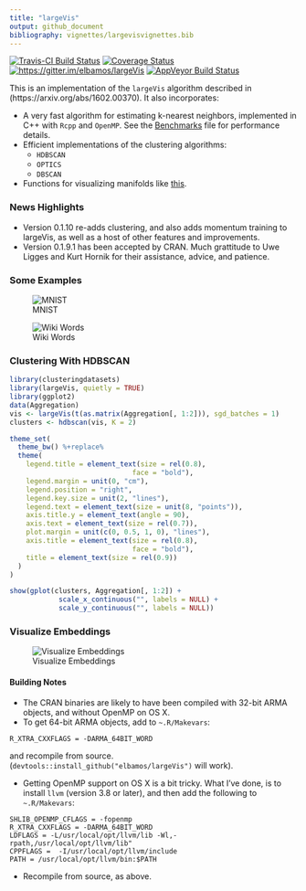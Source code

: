 ```yaml
---
title: "largeVis"
output: github_document
bibliography: vignettes/largevisvignettes.bib
---
```

[![Travis-CI Build Status](https://travis-ci.org/elbamos/largeVis.svg?branch=master)](https://travis-ci.org/elbamos/largeVis)
[![Coverage Status](https://img.shields.io/codecov/c/github/elbamos/largeVis/master.svg)](https://codecov.io/gh/elbamos/largeVis/branch/master) [![https://gitter.im/elbamos/largeVis](https://badges.gitter.im/elbamos/largeVis.svg)](https://gitter.im/elbamos/largeVis?utm_source=badge&utm_medium=badge&utm_campaign=pr-badge&utm_content=badge)
[![AppVeyor Build Status](https://ci.appveyor.com/api/projects/status/github/elbamos/largeVis?branch=master&svg=true)](https://ci.appveyor.com/project/elbamos/largeVis?branch=master)

This is an implementation of the `largeVis` algorithm described in (https://arxiv.org/abs/1602.00370).  It also incorporates:

*	A very fast algorithm for estimating k-nearest neighbors, implemented in C++ with `Rcpp` and `OpenMP`. See the [Benchmarks](./benchmarks.md) file for performance details.
* Efficient implementations of the clustering algorithms:
	+	`HDBSCAN`
	+ `OPTICS`
	+ `DBSCAN`
* Functions for visualizing manifolds like [this](http://cs.stanford.edu/people/karpathy/cnnembed/).

### News Highlights

* Version 0.1.10 re-adds clustering, and also adds momentum training to largeVis, as well as a host of other features and improvements.
* Version 0.1.9.1 has been accepted by CRAN. Much grattitude to Uwe Ligges and Kurt Hornik for their assistance, advice, and patience. 

### Some Examples

![MNIST](./README_files/figure-markdown_github/drawmnist-1.png)

![Wiki Words](./README_files/figure-markdown_github/drawwikiwords-1.png)

### Clustering With HDBSCAN

```r
library(clusteringdatasets)
library(largeVis, quietly = TRUE)
library(ggplot2)
data(Aggregation)
vis <- largeVis(t(as.matrix(Aggregation[, 1:2])), sgd_batches = 1)
clusters <- hdbscan(vis, K = 2)

theme_set(
  theme_bw() %+replace%
  theme(
    legend.title = element_text(size = rel(0.8),
                              face = "bold"),
    legend.margin = unit(0, "cm"),
    legend.position = "right",
    legend.key.size = unit(2, "lines"),
    legend.text = element_text(size = unit(8, "points")), 
    axis.title.y = element_text(angle = 90),
    axis.text = element_text(size = rel(0.7)),
    plot.margin = unit(c(0, 0.5, 1, 0), "lines"), 
    axis.title = element_text(size = rel(0.8),
                              face = "bold"),
    title = element_text(size = rel(0.9))
  ) 
)

show(gplot(clusters, Aggregation[, 1:2]) +
		 	scale_x_continuous("", labels = NULL) +
		 	scale_y_continuous("", labels = NULL))
```

### Visualize Embeddings

![Visualize Embeddings](./README_files/figure-markdown_github/faceImages-1.png)

#### Building Notes

* The CRAN binaries are likely to have been compiled with 32-bit ARMA objects, and without OpenMP on OS X. 
* To get 64-bit ARMA objects, add to `~.R/Makevars`:
```
R_XTRA_CXXFLAGS = -DARMA_64BIT_WORD
```
and recompile from source. (`devtools::install_github("elbamos/largeVis")` will work). 

* Getting OpenMP support on OS X is a bit tricky. What I've done, is to install `llvm` (version 3.8 or later), and then add the following to `~.R/Makevars`:
```
SHLIB_OPENMP_CFLAGS = -fopenmp
R_XTRA_CXXFLAGS = -DARMA_64BIT_WORD
LDFLAGS = -L/usr/local/opt/llvm/lib -Wl,-rpath,/usr/local/opt/llvm/lib"
CPPFLAGS =  -I/usr/local/opt/llvm/include
PATH = /usr/local/opt/llvm/bin:$PATH 
```
*	Recompile from source, as above.  
